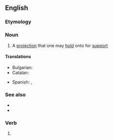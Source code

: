 {{also|hand-hold}}

==English==

===Etymology===
{{compound|en|hand|hold}}

===Noun===
{{en-noun}}

# A [[projection]] that one may [[hold]] onto for [[support]]

====Translations====
{{trans-top|projection to hold}}
* Bulgarian: {{t+|bg|ръкохватка|f}}
* Catalan: {{t+|ca|agafador|m}}
{{trans-mid}}
* Spanish: {{t+|es|agarradera|f}}, {{t|es|asidero|m}}
{{trans-bottom}}

===See also===
* {{l|en|foothold}}
* {{l|en|handrail}}

===Verb===
{{en-verb|handholds|handholding|handheld}}

# {{alt form|hand-hold|lang=en}}